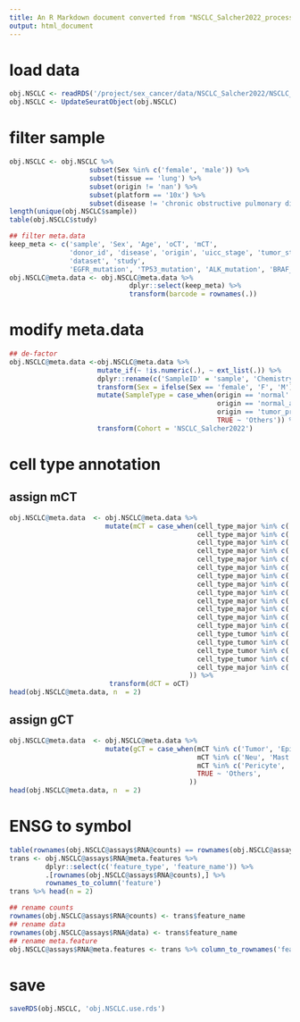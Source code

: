```yaml
---
title: An R Markdown document converted from "NSCLC_Salcher2022_process.ipynb"
output: html_document
---
```


# load data

```r
obj.NSCLC <- readRDS('/project/sex_cancer/data/NSCLC_Salcher2022/NSCLC_Salcher2022_coreAtlas.rds')
obj.NSCLC <- UpdateSeuratObject(obj.NSCLC)
```

# filter sample

```r
obj.NSCLC <- obj.NSCLC %>% 
                    subset(Sex %in% c('female', 'male')) %>% 
                    subset(tissue == 'lung') %>% 
                    subset(origin != 'nan') %>%
                    subset(platform == '10x') %>%
                    subset(disease != 'chronic obstructive pulmonary disease')
length(unique(obj.NSCLC$sample))
table(obj.NSCLC$study)
```

```r
## filter meta.data
keep_meta <- c('sample', 'Sex', 'Age', 'oCT', 'mCT', 
               'donor_id', 'disease', 'origin', 'uicc_stage', 'tumor_stage', 'cell_type_major', 'cell_type', 'cell_type_tumor', 
               'dataset', 'study', 
               'EGFR_mutation', 'TP53_mutation', 'ALK_mutation', 'BRAF_mutation', 'ERBB2_mutation', 'KRAS_mutation', 'ROS_mutation', 'ever_smoker')
obj.NSCLC@meta.data <- obj.NSCLC@meta.data %>%
                              dplyr::select(keep_meta) %>%
                              transform(barcode = rownames(.))
```

# modify meta.data

```r
## de-factor
obj.NSCLC@meta.data <-obj.NSCLC@meta.data %>% 
                      mutate_if(~ !is.numeric(.), ~ ext_list(.)) %>%
                      dplyr::rename(c('SampleID' = 'sample', 'Chemistry' = 'assay', 'DonorID' = 'donor_id')) %>% 
                      transform(Sex = ifelse(Sex == 'female', 'F', 'M')) %>%
                      mutate(SampleType = case_when(origin == 'normal' ~ 'normal',
                                                    origin == 'normal_adjacent' ~ 'normal_adjacent',
                                                    origin == 'tumor_primary' ~ 'tumor',
                                                    TRUE ~ 'Others')) %>%
                      transform(Cohort = 'NSCLC_Salcher2022') 
```

# cell type annotation

## assign mCT

```r
obj.NSCLC@meta.data  <- obj.NSCLC@meta.data %>%
                        mutate(mCT = case_when(cell_type_major %in% c('Tumor cells') ~ 'Tumor',
                                               cell_type_major %in% c('Alveolar cell type 1', 'Ciliated', 'Club', 'transitional club/AT2', 'Alveolar cell type 2') ~ 'Epi',
                                               cell_type_major %in% c('T cell CD8') ~ 'CD8T', 
                                               cell_type_major %in% c('T cell CD4') ~ 'CD4T',
                                               cell_type_major %in% c('T cell regulatory') ~ 'Treg',
                                               cell_type_major %in% c('NK cell') ~ 'NK', 
                                               cell_type_major %in% c('B cell', 'Plasma cell') ~ 'B',
                                               cell_type_major %in% c('Monocyte') ~ 'Mono',
                                               cell_type_major %in% c('Macrophage alveolar', 'Macrophage') ~ 'Mph',
                                               cell_type_major %in% c('cDC2', 'cDC1', 'pDC', 'DC mature') ~ 'DC', 
                                               cell_type_major %in% c('Neutrophils') ~ 'Neu',
                                               cell_type_major %in% c('Mast cell') ~ 'Mast', 
                                               cell_type_major %in% c('Endothelial cell') ~ 'Endo', 
                                               cell_type_tumor %in% c('Fibroblast adventitial', 'Fibroblast alveolar', 'Fibroblast peribronchial') ~ 'Fibro',
                                               cell_type_tumor %in% c('Pericyte') ~ 'Pericyte',
                                               cell_type_tumor %in% c('Mesothelial') ~ 'Mesothelial',
                                               cell_type_tumor %in% c('Smooth muscle cell') ~ 'SMC',
                                               cell_type_major %in% c('other') ~ 'Others', 
                                             )) %>%
                         transform(dCT = oCT)
head(obj.NSCLC@meta.data, n  = 2)
```

## assign gCT

```r
obj.NSCLC@meta.data  <- obj.NSCLC@meta.data %>%
                        mutate(gCT = case_when(mCT %in% c('Tumor', 'Epi') ~ 'Tumor',
                                               mCT %in% c('Neu', 'Mast', 'CD8T', 'CD4T', 'NK', 'DC', 'B', 'Treg', 'Mono', 'Mph') ~ 'Immune',
                                               mCT %in% c('Pericyte', 'SMC', 'Mesothelial', 'Fibro', 'Endo') ~ 'Stromal',
                                               TRUE ~ 'Others', 
                                             ))
head(obj.NSCLC@meta.data, n  = 2)
```

# ENSG to symbol

```r
table(rownames(obj.NSCLC@assays$RNA@counts) == rownames(obj.NSCLC@assays$RNA@data))
trans <- obj.NSCLC@assays$RNA@meta.features %>% 
         dplyr::select(c('feature_type', 'feature_name')) %>% 
         .[rownames(obj.NSCLC@assays$RNA@counts),] %>% 
         rownames_to_column('feature')
trans %>% head(n = 2)

## rename counts
rownames(obj.NSCLC@assays$RNA@counts) <- trans$feature_name
## rename data
rownames(obj.NSCLC@assays$RNA@data) <- trans$feature_name
## rename meta.feature
obj.NSCLC@assays$RNA@meta.features <- trans %>% column_to_rownames('feature_name')
```

# save

```r
saveRDS(obj.NSCLC, 'obj.NSCLC.use.rds')
```

